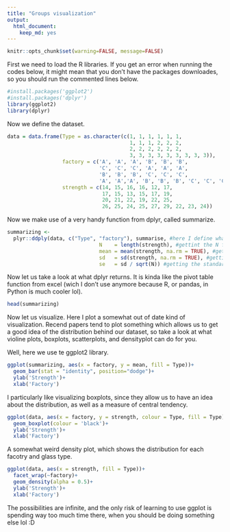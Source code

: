 ```yaml
---
title: "Groups visualization"
output: 
  html_document:
    keep_md: yes
---
```

```r
knitr::opts_chunk$set(warning=FALSE, message=FALSE)
```

First we need to load the R libraries. If you get an error when running the codes below, it might mean that you don't have the packages downloades, so you should run the commented lines below.

```r
#install.packages('ggplot2')
#install.packages('dplyr')
library(ggplot2)
library(dplyr)

```

Now we define the dataset. 

```r
data = data.frame(Type = as.character(c(1, 1, 1, 1, 1, 1, 
                                        1, 1, 1, 2, 2, 2,
                                        2, 2, 2, 2, 2, 2,
                                        3, 3, 3, 3, 3, 3, 3, 3, 3)),
                  factory = c('A', 'A', 'A', 'B', 'B', 'B',
                              'C', 'C', 'C', 'A', 'A', 'A',
                              'B', 'B', 'B', 'C', 'C', 'C',
                              'A', 'A','A', 'B', 'B', 'B', 'C', 'C', 'C'),
                  strength = c(14, 15, 16, 16, 12, 17, 
                               17, 15, 13, 15, 17, 19, 
                               20, 21, 22, 19, 22, 25, 
                               26, 25, 24, 25, 27, 29, 22, 23, 24))
```

Now we make use of a very handy function from dplyr, called summarize.


```r
summarizing <- 
  plyr::ddply(data, c("Type", "factory"), summarise, #here I define what variables I want to stack together
                              N    = length(strength), #gettint the N for each sample
                              mean = mean(strength, na.rm = TRUE), #getting the mean 
                              sd   = sd(strength, na.rm = TRUE), #getting the standar deviation
                              se   = sd / sqrt(N)) #getting the standard error
```

Now let us take a look at what dplyr returns. It is kinda like the pivot table function from excel (wich I don't use anymore because R, or pandas, in Python is much cooler lol).

```r
head(summarizing)
```

Now let us visualize. Here I plot a somewhat out of date kind of visualization. Recend papers tend to plot something which allows us to get a good idea of the distribution behind our dataset, so take a look at what violine plots, boxplots, scatterplots, and densityplot can do for you. 

Well, here we use te ggplot2 library.

```r
ggplot(summarizing, aes(x = factory, y = mean, fill = Type))+
  geom_bar(stat = "identity", position="dodge")+
  ylab('Strength')+
  xlab('Factory')
```

I particularly like visualizing boxplots, since they allow us to have an idea about the distribution, as well as a measure of central tendency.

```r
ggplot(data, aes(x = factory, y = strength, colour = Type, fill = Type))+
  geom_boxplot(colour = 'black')+
  ylab('Strength')+
  xlab('Factory')
```

A somewhat weird density plot, which shows the distribution for each facotry and glass type.

```r
ggplot(data, aes(x = strength, fill = Type))+
  facet_wrap(~factory)+
  geom_density(alpha = 0.5)+
  ylab('Strength')+
  xlab('Factory')
```

The possibilities are infinite, and the only risk of learning to use ggplot is spending way too much time there, when you should be doing something else lol :D

